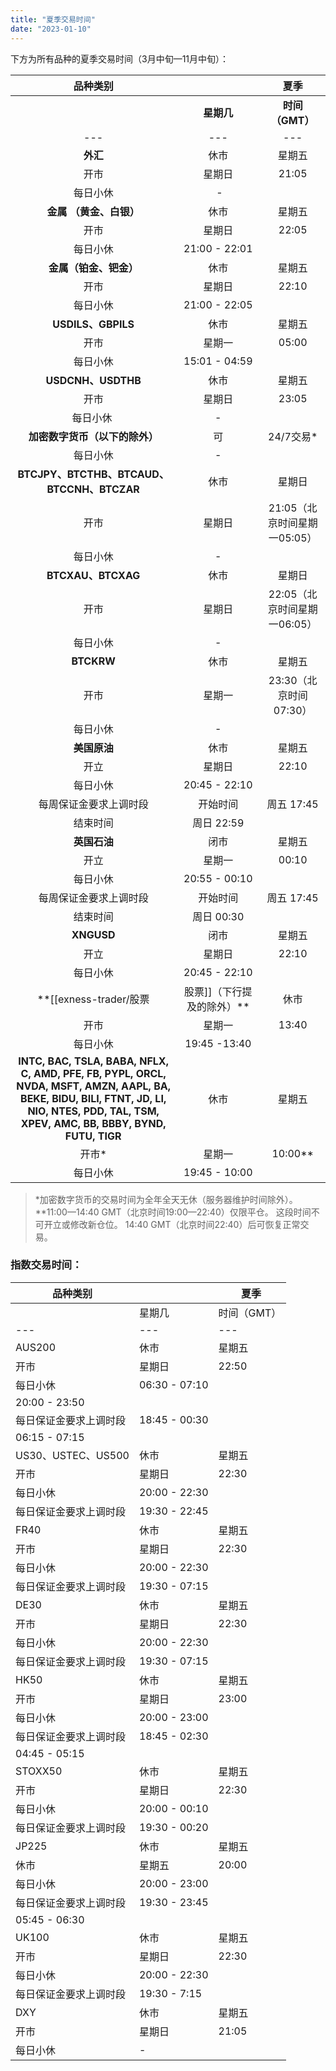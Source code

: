 ```yaml
---
title: "夏季交易时间"
date: "2023-01-10"
---
```


<Ads></Ads> 

下方为所有品种的夏季交易时间（3月中旬—11月中旬）：

| **品种类别**|   | **夏季** |
|:---:|:---:|:---:|
|   | **星期几** | **时间（GMT）** |
| --- | --- | --- |
| **外汇** | 休市 | 星期五 | 20:59 |
| 开市 | 星期日 | 21:05 |
| 每日小休 |  - |
| **金属 （黄金、白银）** | 休市 | 星期五 | 20:59 |
| 开市 | 星期日 | 22:05 |
| 每日小休 | 21:00 - 22:01 |
| **金属（铂金、钯金）** | 休市 | 星期五 | 20:59 |
| 开市 | 星期日 | 22:10 |
| 每日小休 | 21:00 - 22:05 |
| **USDILS、GBPILS** | 休市 | 星期五 | 15:00 |
| 开市 | 星期一 | 05:00 |
| 每日小休 | 15:01 - 04:59 |
| **USDCNH、USDTHB** | 休市 | 星期五 | 20:59 |
| 开市 | 星期日 | 23:05 |
| 每日小休  | - |
| **加密数字货币（以下的除外）** | 可 | 24/7交易* |
| 每日小休 | - |
|**BTCJPY、BTCTHB、BTCAUD、BTCCNH、BTCZAR**| 休市 | 星期日 | 20:35（北京时间星期一04:35） |
| 开市 | 星期日 | 21:05（北京时间星期一05:05） |
| 每日小休 | - |
| **BTCXAU、BTCXAG**| 休市 | 星期日 | 21:35（北京时间星期一05:35） |
| 开市 | 星期日 | 22:05（北京时间星期一06:05） |
| 每日小休 | - |
| **BTCKRW**| 休市 | 星期五 | 21:00（北京时间星期六05:00） |
| 开市 | 星期一 | 23:30（北京时间07:30） |
| 每日小休 | - |
| **美国原油**  | 休市 | 星期五 | 20:45 |
| 开立 | 星期日 | 22:10 |
| 每日小休 | 20:45 - 22:10 |
| 每周保证金要求上调时段 | 开始时间 | 周五 17:45 |
| 结束时间 | 周日 22:59 |
| **英国石油** | 闭市 | 星期五 | 20:55 |
| 开立 | 星期一 | 00:10 |
| 每日小休 | 20:55 - 00:10 |
| 每周保证金要求上调时段 | 开始时间 | 周五 17:45 |
| 结束时间 | 周日 00:30 |
| **XNGUSD** | 闭市 | 星期五 | 20:45 |
| 开立 | 星期日 | 22:10 |
| 每日小休 | 20:45 - 22:10 |
| **[[exness-trader/股票|股票]]（下行提及的除外）** | 休市 | 星期五 | 19:45 |
| 开市 | 星期一 | 13:40 |
| 每日小休 | 19:45 -13:40 |
| **INTC, BAC, TSLA, BABA, NFLX, C, AMD, PFE, FB, PYPL, ORCL, NVDA, MSFT, AMZN, AAPL, BA, BEKE, BIDU, BILI, FTNT, JD, LI, NIO, NTES, PDD, TAL, TSM, XPEV, AMC, BB, BBBY, BYND, FUTU, TIGR** | 休市 | 星期五 | 19:45 |
| 开市* | 星期一 | 10:00** |
| 每日小休 | 19:45 - 10:00 |

> *加密数字货币的交易时间为全年全天无休（服务器维护时间除外）。
> **11:00—14:40 GMT（北京时间19:00—22:40）仅限平仓。 这段时间不可开立或修改新仓位。 14:40 GMT（北京时间22:40）后可恢复正常交易。

### **指数交易时间**：

| 品种类别|   | 夏季 |
| --- | --- | --- |
|   | 星期几 | 时间（GMT） |
| --- | --- | --- |
| AUS200 | 休市 | 星期五 | 20:00 |
| 开市 | 星期日 | 22:50 |
| 每日小休 | 06:30 - 07:10 |
| 20:00 - 23:50 |
| 每日保证金要求上调时段 | 18:45 - 00:30 |
| 06:15 - 07:15 |
| US30、USTEC、US500 | 休市 | 星期五 | 20:00 |
| 开市 | 星期日 | 22:30 |
| 每日小休 | 20:00 - 22:30 |
| 每日保证金要求上调时段 | 19:30 - 22:45 |
| FR40 | 休市 | 星期五 | 20:00 |
| 开市 | 星期日 | 22:30 |
| 每日小休 | 20:00 - 22:30 |
| 每日保证金要求上调时段 | 19:30 - 07:15 |
| DE30 | 休市 | 星期五 | 20:00 |
| 开市 | 星期日 | 22:30 |
| 每日小休 | 20:00 - 22:30 |
| 每日保证金要求上调时段 | 19:30 - 07:15 |
| HK50 | 休市 | 星期五 | 20:00 |
| 开市 | 星期日 | 23:00 |
| 每日小休 | 20:00 - 23:00 |
| 每日保证金要求上调时段 | 18:45 - 02:30 |
| 04:45 - 05:15 |
| STOXX50 | 休市 | 星期五 | 20:00 |
| 开市 | 星期日 | 22:30 |
| 每日小休 | 20:00 - 00:10 |
| 每日保证金要求上调时段 | 19:30 - 00:20 |
| JP225 | 休市 | 星期五 | 20:00 |
| 休市 | 星期五 | 20:00 |
| 每日小休 | 20:00 - 23:00 |
| 每日保证金要求上调时段 | 19:30 - 23:45 |
| 05:45 - 06:30 |
| UK100 | 休市 | 星期五 | 20:00 |
| 开市 | 星期日 | 22:30 |
| 每日小休 | 20:00 - 22:30 |
| 每日保证金要求上调时段 | 19:30 - 7:15 |
| DXY | 休市 | 星期五 | 20:59 |
| 开市 | 星期日 | 21:05 |
| 每日小休 | - |